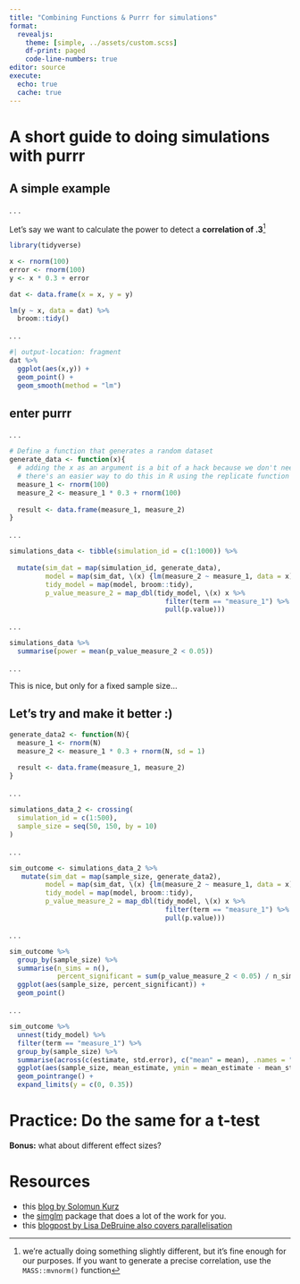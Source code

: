 ```yaml
---
title: "Combining Functions & Purrr for simulations"
format: 
  revealjs:
    theme: [simple, ../assets/custom.scss]
    df-print: paged
    code-line-numbers: true
editor: source
execute: 
  echo: true
  cache: true
---
```


# A short guide to doing simulations with purrr

## A simple example {.smaller .scrollable}

. . .

Let's say we want to calculate the power to detect a **correlation of .3**^[we're actually doing something slightly different, but it's fine enough for our purposes. If you want to generate a precise correlation, use the `MASS::mvnorm()` function]

```r
library(tidyverse)
```


```r
x <- rnorm(100)
error <- rnorm(100)
y <- x * 0.3 + error

dat <- data.frame(x = x, y = y)

lm(y ~ x, data = dat) %>% 
  broom::tidy()
```

. . .

```r
#| output-location: fragment
dat %>% 
  ggplot(aes(x,y)) +
  geom_point() +
  geom_smooth(method = "lm")
```


## enter purrr {.smaller .scrollable}

. . .

```r
# Define a function that generates a random dataset
generate_data <- function(x){
  # adding the x as an argument is a bit of a hack because we don't need it
  # there's an easier way to do this in R using the replicate function
  measure_1 <- rnorm(100) 
  measure_2 <- measure_1 * 0.3 + rnorm(100)
  
  result <- data.frame(measure_1, measure_2)
}
```

. . .

```r
simulations_data <- tibble(simulation_id = c(1:1000)) %>% 
  
  mutate(sim_dat = map(simulation_id, generate_data),
         model = map(sim_dat, \(x) {lm(measure_2 ~ measure_1, data = x)}),
         tidy_model = map(model, broom::tidy),
         p_value_measure_2 = map_dbl(tidy_model, \(x) x %>% 
                                       filter(term == "measure_1") %>%  
                                       pull(p.value)))
```

. . .

```r
simulations_data %>% 
  summarise(power = mean(p_value_measure_2 < 0.05))
```

. . .

This is nice, but only for a fixed sample size...

## Let's try and make it better :) {.smaller .scrollable}

```r
generate_data2 <- function(N){
  measure_1 <- rnorm(N) 
  measure_2 <- measure_1 * 0.3 + rnorm(N, sd = 1)
  
  result <- data.frame(measure_1, measure_2)
}
```

. . .

```r
simulations_data_2 <- crossing(
  simulation_id = c(1:500),
  sample_size = seq(50, 150, by = 10)
)
```

. . .

```r
sim_outcome <- simulations_data_2 %>% 
   mutate(sim_dat = map(sample_size, generate_data2),
         model = map(sim_dat, \(x) {lm(measure_2 ~ measure_1, data = x)}),
         tidy_model = map(model, broom::tidy),
         p_value_measure_2 = map_dbl(tidy_model, \(x) x %>% 
                                       filter(term == "measure_1") %>%  
                                       pull(p.value)))
```

. . .

```r
sim_outcome %>% 
  group_by(sample_size) %>% 
  summarise(n_sims = n(),
            percent_significant = sum(p_value_measure_2 < 0.05) / n_sims) %>% 
  ggplot(aes(sample_size, percent_significant)) +
  geom_point()
```

. . .

```r
sim_outcome %>% 
  unnest(tidy_model) %>% 
  filter(term == "measure_1") %>% 
  group_by(sample_size) %>% 
  summarise(across(c(estimate, std.error), c("mean" = mean), .names = "{.fn}_{.col}")) %>% 
  ggplot(aes(sample_size, mean_estimate, ymin = mean_estimate - mean_std.error, ymax = mean_estimate + mean_std.error)) +
  geom_pointrange() +
  expand_limits(y = c(0, 0.35))
```


# Practice: Do the same for a t-test 

**Bonus:** what about different effect sizes?


# Resources

- this [blog by Solomun Kurz](https://solomonkurz.netlify.app/blog/bayesian-power-analysis-part-i/)
- the [simglm](https://simglm.brandonlebeau.org/) package that does a lot of the work for you.
- this [blogpost by Lisa DeBruine also covers parallelisation](https://debruine.github.io/post/loops/)